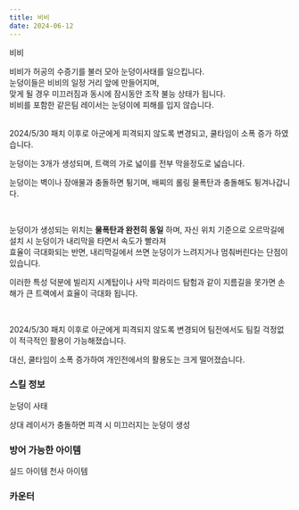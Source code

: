 ```yaml
---
title: 비비
date: 2024-06-12
---
```


<Sprite className="character" backgroundPosition="-301px -706px">비비</Sprite>

<Bq>비비가 허공의 수증기를 불러 모아 눈덩이사태를 일으킵니다. <br/>
눈덩이들은 비비의 일정 거리 앞에 만들어지며,<br/>
맞게 될 경우 미끄러짐과 동시에 잠시동안 조작 불능 상태가 됩니다.<br/>
비비를 포함한 같은팀 레이서는 눈덩이에 피해를 입지 않습니다.<br/><br/>
<Link target="_blank" href="https://kartdrift.nexon.com/kartdrift/ko/news/update/view?threadId=2574039">2024/5/30 패치</Link> 이후로 아군에게 피격되지 않도록 변경되고, 쿨타임이 소폭 증가 하였습니다.</Bq>

눈덩이는 3개가 생성되며, 트랙의 가로 넓이를 전부 막을정도로 넓습니다.

눈덩이는 벽이나 장애물과 충돌하면 튕기며, 배찌의 롤링 물폭탄과 충돌해도 튕겨나갑니다.

<br/>

눈덩이가 생성되는 위치는 **물폭탄과 완전히 동일** 하며, 자신 위치 기준으로 오르막길에 설치 시 눈덩이가 내리막을 타면서 속도가 빨라져 <br/>
효율이 극대화되는 반면, 내리막길에서 쓰면 눈덩이가 느려지거나 멈춰버린다는 단점이 있습니다. <br/>

이러한 특성 덕분에 빌리지 시계탑이나 사막 피라미드 탐험과 같이 지름길을 못가면 손해가 큰 트랙에서 효율이 극대화 됩니다.

<br/>

2024/5/30 패치 이후로 아군에게 피격되지 않도록 변경되어 팀전에서도 팀킬 걱정없이 적극적인 활용이 가능해졌습니다. 

대신, 쿨타임이 소폭 증가하여 개인전에서의 활용도는 크게 떨어졌습니다.

### 스킬 정보

<Sprite className="skill" backgroundPosition="-370px -190px">눈덩이 사태</Sprite>

<Info diffText="중급자 추천" titleText="눈덩이 사태" tagText="액티브"/>

<Bq>상대 레이서가 충돌하면 피격 시 미끄러지는 눈덩이 생성</Bq>

<TagList title="재사용 대기시간">
    <Tag name="일반" text1="27초"/>
    <Tag name="고급" text1="25.6초"/>
    <Tag name="희귀" text1="24.2초"/>
    <Tag name="영웅" text1="22.8초"/>
    <Tag name="전설" text1="21.4초"/>
</TagList>

### 방어 가능한 아이템

<Division className="mdFlex mdCg">
    <Sprite className="item" backgroundPosition="-244px -165px">실드 아이템</Sprite>
    <Sprite className="item" backgroundPosition="-87px -13px">천사 아이템</Sprite>
</Division>

### 카운터

<Division className="mdFlex mdCg">
    <Tag name="레이브" styleClassName="radius"/>
</Division>